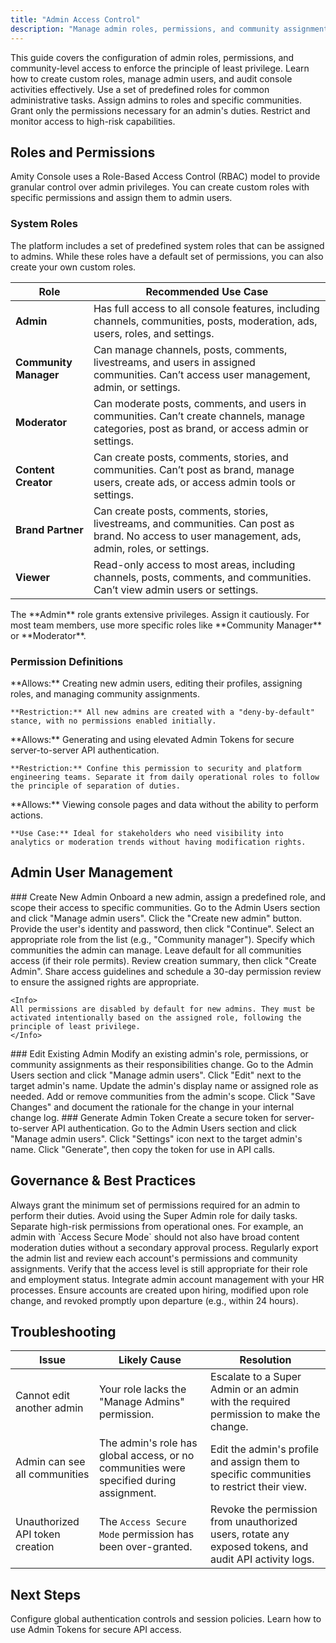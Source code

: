 ```yaml
---
title: "Admin Access Control"
description: "Manage admin roles, permissions, and community assignments to enforce least privilege and secure your console."
---
```


<Info>
This guide covers the configuration of admin roles, permissions, and community-level access to enforce the principle of least privilege. Learn how to create custom roles, manage admin users, and audit console activities effectively.
</Info>

<CardGroup cols={2}>
  <Card title="System Roles" icon="shield-check">Use a set of predefined roles for common administrative tasks.</Card>
  <Card title="Assign Access" icon="user-check">Assign admins to roles and specific communities.</Card>
  <Card title="Enforce Least Privilege" icon="lock">Grant only the permissions necessary for an admin's duties.</Card>
  <Card title="Manage Secure Mode" icon="key">Restrict and monitor access to high-risk capabilities.</Card>
</CardGroup>

## Roles and Permissions

Amity Console uses a Role-Based Access Control (RBAC) model to provide granular control over admin privileges. You can create custom roles with specific permissions and assign them to admin users.

### System Roles

The platform includes a set of predefined system roles that can be assigned to admins. While these roles have a default set of permissions, you can also create your own custom roles.

| Role | Recommended Use Case |
|--- |--- |
| **Admin** | Has full access to all console features, including channels, communities, posts, moderation, ads, users, roles, and settings. |
| **Community Manager** | Can manage channels, posts, comments, livestreams, and users in assigned communities. Can’t access user management, admin, or settings. |
| **Moderator** | Can moderate posts, comments, and users in communities. Can’t create channels, manage categories, post as brand, or access admin or settings. |
| **Content Creator** | Can create posts, comments, stories, and communities. Can’t post as brand, manage users, create ads, or access admin tools or settings. |
| **Brand Partner** | Can create posts, comments, stories, livestreams, and communities. Can post as brand. No access to user management, ads, admin, roles, or settings. |
| **Viewer** | Read-only access to most areas, including channels, posts, comments, and communities. Can’t view admin users or settings. |

<Warning>
The **Admin** role grants extensive privileges. Assign it cautiously. For most team members, use more specific roles like **Community Manager** or **Moderator**.
</Warning>

### Permission Definitions

<AccordionGroup>
  <Accordion title="Manage Admins">
    **Allows:** Creating new admin users, editing their profiles, assigning roles, and managing community assignments.

    **Restriction:** All new admins are created with a "deny-by-default" stance, with no permissions enabled initially.
  </Accordion>
  <Accordion title="Access Secure Mode">
    **Allows:** Generating and using elevated Admin Tokens for secure server-to-server API authentication.

    **Restriction:** Confine this permission to security and platform engineering teams. Separate it from daily operational roles to follow the principle of separation of duties.
  </Accordion>
  <Accordion title="View-Only Access">
    **Allows:** Viewing console pages and data without the ability to perform actions.

    **Use Case:** Ideal for stakeholders who need visibility into analytics or moderation trends without having modification rights.
  </Accordion>
</AccordionGroup>

## Admin User Management

<Tabs>
  <Tab title="Create Admin">
    ### Create New Admin
    Onboard a new admin, assign a predefined role, and scope their access to specific communities.
    <Steps>
      <Step title="Navigate to Admins">Go to the Admin Users section and click "Manage admin users".</Step>
      <Step title="Create New Admin">Click the "Create new admin" button.</Step>
      <Step title="Enter Identity">Provide the user's identity and password, then click "Continue".</Step>
      <Step title="Assign Role">Select an appropriate role from the list (e.g., "Community manager").</Step>
      <Step title="Assign to Communities">
        Specify which communities the admin can manage. Leave default for all communities access (if their role permits).
      </Step>
      <Step title="Review and Create">Review creation summary, then click "Create Admin".</Step>
      <Step title="Onboard">Share access guidelines and schedule a 30-day permission review to ensure the assigned rights are appropriate.</Step>
    </Steps>

    <Info>
    All permissions are disabled by default for new admins. They must be activated intentionally based on the assigned role, following the principle of least privilege.
    </Info>
  </Tab>
  <Tab title="Edit Admin">
    ### Edit Existing Admin
    Modify an existing admin's role, permissions, or community assignments as their responsibilities change.
    <Steps>
      <Step title="Navigate to Admins">Go to the Admin Users section and click "Manage admin users".</Step>
      <Step title="Select Admin">Click "Edit" next to the target admin's name.</Step>
      <Step title="Adjust Profile & Role">Update the admin's display name or assigned role as needed.</Step>
      <Step title="Adjust Community Assignments">Add or remove communities from the admin's scope.</Step>
      <Step title="Save and Log">Click "Save Changes" and document the rationale for the change in your internal change log.</Step>
    </Steps>
  </Tab>
  <Tab title="Generate Admin Token">
    ### Generate Admin Token
    Create a secure token for server-to-server API authentication.
    <Steps>
      <Step title="Navigate to Admins">Go to the Admin Users section and click "Manage admin users".</Step>
      <Step title="Select Admin">Click "Settings" icon next to the target admin's name.</Step>
      <Step title="Generate Token">Click "Generate", then copy the token for use in API calls.</Step>
    </Steps>
  </Tab>
</Tabs>

## Governance & Best Practices

<AccordionGroup>
  <Accordion title="Principle of Least Privilege">
    Always grant the minimum set of permissions required for an admin to perform their duties. Avoid using the Super Admin role for daily tasks.
  </Accordion>
  <Accordion title="Separation of Duties">
    Separate high-risk permissions from operational ones. For example, an admin with `Access Secure Mode` should not also have broad content moderation duties without a secondary approval process.
  </Accordion>
  <Accordion title="Quarterly Access Reviews">
    Regularly export the admin list and review each account's permissions and community assignments. Verify that the access level is still appropriate for their role and employment status.
  </Accordion>
  <Accordion title="Joiner/Mover/Leaver (JML) Process">
    Integrate admin account management with your HR processes. Ensure accounts are created upon hiring, modified upon role change, and revoked promptly upon departure (e.g., within 24 hours).
  </Accordion>
</AccordionGroup>

## Troubleshooting

| Issue | Likely Cause | Resolution |
|-------|--------------|------------|
| Cannot edit another admin | Your role lacks the "Manage Admins" permission. | Escalate to a Super Admin or an admin with the required permission to make the change. |
| Admin can see all communities | The admin's role has global access, or no communities were specified during assignment. | Edit the admin's profile and assign them to specific communities to restrict their view. |
| Unauthorized API token creation | The `Access Secure Mode` permission has been over-granted. | Revoke the permission from unauthorized users, rotate any exposed tokens, and audit API activity logs. |

## Next Steps

<CardGroup cols={2}>
  <Card title="Security Settings" icon="lock" href="/analytics-and-moderation/console/settings/security">Configure global authentication controls and session policies.</Card>
  <Card title="Admin Tokens" icon="key" href="/analytics-and-moderation/console/settings/admin-tokens">Learn how to use Admin Tokens for secure API access.</Card>
</CardGroup>
